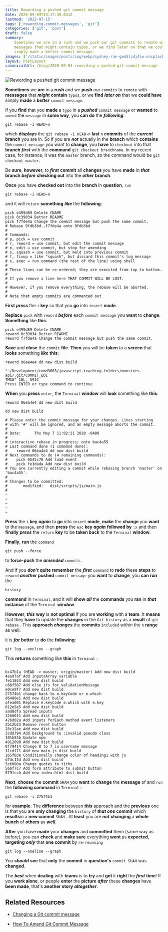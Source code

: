 ```yaml
---
title: Rewording a pushed git commit message
date: 2020-09-04T14:17:38.651Z
lastmod: '2022-07-15'
tags: ['rewording-commit-messages', 'git']
categories: ['git', 'post']
draft: false
summary:
    Sometimes we are in a rush and we push our git commits to remote with
    messages that might contain typos, or we find later on that we could have
    simply made a better commit message.
images: ['/static/images/posts/img/webp/sydney-rae-gem5lzdj4iw-unsplash.webp']
layout: PostLayout
canonicalUrl: /blog/2020-09-04-rewording-a-pushed-git-commit-message
---
```


![Rewording a pushed git commit message](/static/images/posts/img/webp/sydney-rae-gem5lzdj4iw-unsplash.webp)

**Sometimes** we **are** in a **rush** and we **push** our `commits` to `remote`
with **messages** that **_might_** **contain** `typos`, or we **find** **_later
on_** that we **could have** simply **made** a **_better_** `commit message`.

If you **find** that you **made** a `typo` in a **_pushed_** `commit message` or
**wanted** to `amend` the `message` in **some way**, you **can do** the
**_following_**:

```shell
git rebase -i HEAD~n
```

which **displays** the `git rebase -i HEAD~n` **last** `n` **commits** of the
**_current_** **branch** you are in. So if you are **_not_** actually in the
**branch** which **contains** the `commit message` you want to **change**, you
**have** to `checkout` into that **branch** **_first_** with the **command**
`git checkout branchname`. In my recent case, for instance, it was the `master`
branch, so the command would be `git checkout master`.

Be **sure**, **however**, to **_first_** **commit** all **changes** you have
**made** in **_that_** **branch** **_before_** **checking out** into the
**_other_** **branch**.

**Once** you have **checked out** into the **branch** in **question**, `run`

```shell
git rebase -i HEAD~n
```

and it will `return` **something** **_like_** the **following**:

```shell
pick e499d89 Delete CNAME
pick 0c39034 Better README
pick f7fde4a Change the commit message but push the same commit.
# Rebase 9fdb3bd..f7fde4a onto 9fdb3bd
#
# Commands:
# p, pick = use commit
# r, reword = use commit, but edit the commit message
# e, edit = use commit, but stop for amending
# s, squash = use commit, but meld into previous commit
# f, fixup = like "squash", but discard this commit's log message
# x, exec = run command (the rest of the line) using shell
#
# These lines can be re-ordered; they are executed from top to bottom.
#
# If you remove a line here THAT COMMIT WILL BE LOST.
#
# However, if you remove everything, the rebase will be aborted.
#
# Note that empty commits are commented out
```

**First** **_press_** the `i` **key** so that you **go** into `insert` **mode**.

**Replace** `pick` with `reword` **_before_** each `commit message` you **want**
to **change**. **Something** like **this**:

```shell
pick e499d89 Delete CNAME
reword 0c39034 Better README
reword f7fde4a Change the commit message but push the same commit.
```

**Save** and **close** the `commit` **file**. **Then** you will be **taken** to
a **screen** that **looks** something **_like_** **this**:

```shell
reword 06ea4e4 dd new dist build

"~/Development/comd3663/javascript-teaching-folders/monsters-api/.git/COMMIT_EDI
TMSG" 18L, 591C
Press ENTER or type command to continue
```

**When** you **press** `enter`, the `Terminal` **window** will **look**
something like **this**:

```shell
reword 06ea4e4 dd new dist build

dd new dist build

# Please enter the commit message for your changes. Lines starting
# with '#' will be ignored, and an empty message aborts the commit.
#
# Date:      Thu May 7 11:02:21 2020 -0400
#
# interactive rebase in progress; onto bac4a55
# Last command done (1 command done):
#    reword 06ea4e4 dd new dist build
# Next commands to do (4 remaining commands):
#    pick 0545c78 Add load event
#    pick fe1dada Add new dist build
# You are currently editing a commit while rebasing branch 'master' on 'bac4a55'.
#
# Changes to be committed:
#       modified:   dist/scripts/js/main.js
#
~
~
~
~
~
```

**Press** the `i` **key** **_again_** to **go** into `insert` **mode**, **make**
the **change** you **want** to the `message`, and then **press** the `esc`
**key** **_again_** **followed by** `:x` and then **finally** **_press_** the
`return` **key** to be **taken back** to the `Terminal` **window**.

**Finally**, **run** the `command`

```shell
git push --force
```

to **force-push** the **_amended_** `commits`.

And if you **_don't_** **quite remember** the **_first_** `command` to **redo**
these **steps** to `reword` **_another_** **pushed** `commit message` you
**want** to **change**, you **can run** the

```shell
history
```

**command** in `Terminal`, and it will **show** **_all_** the **commands** you
**ran** in **_that_** **instance** of the `Terminal` **window**.

**However**, **_this_** **way** is **not optimal** if you are **working** with a
**team**. It **means** that they **have** to update the **changes** in the
`Git history` as a **result** of `git rebase` . This **approach** **_changes_**
the **commits** `included` within the `n` **range** as well.

it is **_far_** **better** to **do** the **following**:

```shell
git log --oneline --graph
```

This **returns** something like **this** in `Terminal` :

```shell

bc47b1a (HEAD -> master, origin/master) Add new dist build
4ead7af Add inputsArray variable
fe11843 Add new dist build
c68f507 Add else ifs for validationMessage
e0ce9f7 Add new dist build
27574b1 change back to e.keyCode or e.which
d6480e1 Add new dist build
afea001 Replace e.keyCode e.which with e.key
612e5e5 Add new dist build
aad8dfa Spread inputs
12b86f1 Add new dist build
426d02a Add inputs forEach method event listeners
2b12b23 Remove reset button
28c32ae Add new dist build
3cdd794 Add background to :invalid pseudo class
101b53b Update npm
4012090 Add new dist build
0f79414 Change 8 to 7 in username message
31cd171 Add new main.js dist build
165f03e Conditionally change color of heading1 with js
d7dc13d Add new dist build
5c6000a Change quotes to ticks
56bf7c7 Add form attribute to submit button
579fccb Add new index.html dist build

```

**Next**, **choose** the **commit** `SHAH` you **want** to **change** the
**message** of and `run` the **following command** in `Terminal` :

```shell
git rebase -i 27574b1
```

for **example**. The **difference** between **_this_** approach and the
**previous** one is that you are **only changing** the `history` of **_that
one_** **commit** which **results**in a **new commit** `SHAH` . At **least** you
are **_not_** **changing** a **whole bunch** of **others** as **_well_**.

**After** you have **made** your **changes** and **committed** them (same way as
before), you can **check** and **make sure** everything **went** as
**expected**, **targeting** **_only_** that **one commit** by `re-reunning`

```shell
git log --oneline --graph
```

You **_should_** **see** that **only** the **commit** in **question's**
`commit SHAH` was **changed**.

The **_best_** when **dealing** with **teams** is to **try** and **get** it
**right** the **_first_** **time**! If you **work alone**, or people **enter**
the **picture** **_after_** these **changes** have **been made**, that's
**another story** **_altogether_**.

## Related Resources

-   [Changing a Git commit message](https://docs.github.com/en/enterprise/2.13/user/articles/changing-a-commit-message)

-   [How To Amend Git Commit Message](https://devconnected.com/how-to-amend-git-commit-message/)
